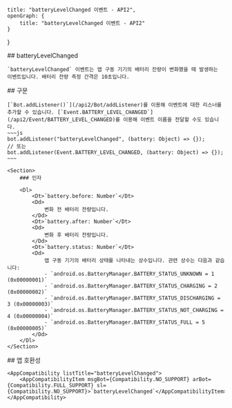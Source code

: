 
    title: "batteryLevelChanged 이벤트 - API2",
    openGraph: {
        title: "batteryLevelChanged 이벤트 - API2"
    }
}

<Section>
    ## batteryLevelChanged

    `batteryLevelChanged` 이벤트는 앱 구동 기기의 배터리 잔량이 변화했을 때 발생하는 이벤트입니다. 배터리 잔량 측정 간격은 10초입니다.
</Section>
<Section>
    ## 구문

    [`Bot.addListener()`](/api2/Bot/addListener)를 이용해 이벤트에 대한 리스너를 추가할 수 있습니다. [`Event.BATTERY_LEVEL_CHANGED`](/api2/Event/BATTERY_LEVEL_CHANGED)를 이용해 이벤트 이름을 전달할 수도 있습니다.
    ~~~js
    bot.addListener("batteryLevelChanged", (battery: Object) => {});
    // 또는
    bot.addListener(Event.BATTERY_LEVEL_CHANGED, (battery: Object) => {});
    ~~~

    <Section>
        ### 인자

        <Dl>
            <Dt>`battery.before: Number`</Dt>
            <Dd>
                변화 전 배터리 잔량입니다.
            </Dd>
            <Dt>`battery.after: Number`</Dt>
            <Dd>
                변화 후 배터리 잔량입니다.
            </Dd>
            <Dt>`battery.status: Number`</Dt>
            <Dd>
                앱 구동 기기의 배터리 상태를 나타내는 상수입니다. 관련 상수는 다음과 같습니다:
                - `android.os.BatteryManager.BATTERY_STATUS_UNKNOWN = 1 (0x00000001)`
                - `android.os.BatteryManager.BATTERY_STATUS_CHARGING = 2 (0x00000002)`
                - `android.os.BatteryManager.BATTERY_STATUS_DISCHARGING = 3 (0x00000003)`
                - `android.os.BatteryManager.BATTERY_STATUS_NOT_CHARGING = 4 (0x00000004)`
                - `android.os.BatteryManager.BATTERY_STATUS_FULL = 5 (0x00000005)`
            </Dd>
        </Dl>
    </Section>
</Section>
<Section>
    ## 앱 호환성

    <AppCompatibility listTitle="batteryLevelChanged">
        <AppCompatibilityItem msgBot={Compatibility.NO_SUPPORT} arBot={Compatibility.FULL_SUPPORT} sl={Compatibility.NO_SUPPORT}>`batteryLevelChanged`</AppCompatibilityItem>
    </AppCompatibility>
</Section>